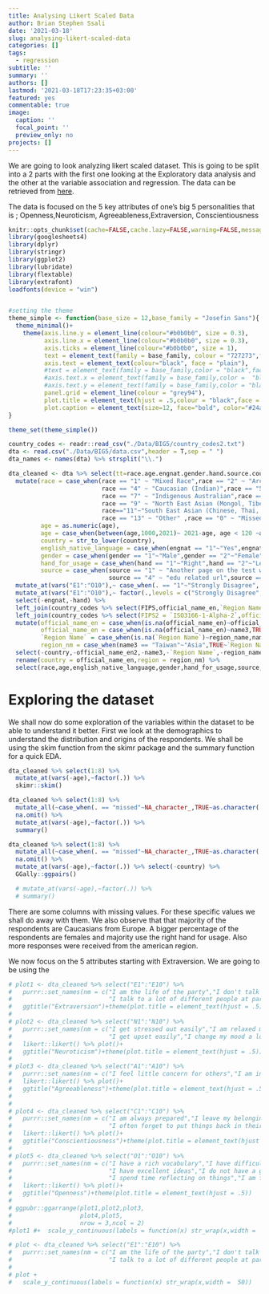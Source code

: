 ```yaml
---
title: Analysing Likert Scaled Data
author: Brian Stephen Ssali
date: '2021-03-18'
slug: analysing-likert-scaled-data
categories: []
tags:
  - regression
subtitle: ''
summary: ''
authors: []
lastmod: '2021-03-18T17:23:35+03:00'
featured: yes
commentable: true
image:
  caption: ''
  focal_point: ''
  preview_only: no
projects: []
---
```


We are going to look analyzing likert scaled dataset. This is going to be split into a 2 parts with the first one looking at the Exploratory data analysis and the other at the variable association and regression. The data can be retrieved from [here](http://openpsychometrics.org/_rawdata/BIG5.zip). 

The data is focused on the 5 key attributes of one's big 5 personalities that is ; Openness,Neuroticism, Agreeableness,Extraversion, Conscientiousness

```r
knitr::opts_chunk$set(cache=FALSE,cache.lazy=FALSE,warning=FALSE,message=FALSE,echo=FALSE,dpi=600,fig.width=8,fig.height =8)
library(googlesheets4)
library(dplyr)
library(stringr)
library(ggplot2)
library(lubridate)
library(flextable)
library(extrafont)
loadfonts(device = "win")


#setting the theme
theme_simple <- function(base_size = 12,base_family = "Josefin Sans"){
  theme_minimal()+
    theme(axis.line.y = element_line(colour="#b0b0b0", size = 0.3),
          axis.line.x = element_line(colour="#b0b0b0", size = 0.3),
          axis.ticks = element_line(colour="#b0b0b0", size = 1),
          text = element_text(family = base_family, colour = "727273",face = "plain"),
          axis.text = element_text(colour="black", face = "plain"),
          #text = element_text(family = base_family,color = "black",face = "bold"),
          #axis.text.x = element_text(family = base_family,color =  "black",face = "bold" ),#"#727273"
          #axis.text.y = element_text(family = base_family,color = "black",face = "bold" ),
          panel.grid = element_line(colour = "grey94"),
          plot.title = element_text(hjust = .5,colour = "black",face = "bold"),
          plot.caption = element_text(size=12, face="bold", color="#24ace4"))
}

theme_set(theme_simple())
```


```r
country_codes <- readr::read_csv("./Data/BIG5/country_codes2.txt")
dta <- read.csv("./Data/BIG5/data.csv",header = T,sep = " ")
dta_names <- names(dta) %>% strsplit("\\.") 

dta_cleaned <- dta %>% select(tt=race.age.engnat.gender.hand.source.country.E1.E2.E3.E4.E5.E6.E7.E8.E9.E10.N1.N2.N3.N4.N5.N6.N7.N8.N9.N10.A1.A2.A3.A4.A5.A6.A7.A8.A9.A10.C1.C2.C3.C4.C5.C6.C7.C8.C9.C10.O1.O2.O3.O4.O5.O6.O7.O8.O9.O10) %>% tidyr::separate(col = tt,into = paste0("nm",1:57)) %>% purrr::set_names(nm = dta_names %>% unlist()) %>% 
  mutate(race = case_when(race == "1" ~ "Mixed Race",race == "2" ~ "Arctic (Siberian, Eskimo)",race == "3" ~ "Caucasian (European)",
                          race == "4" ~ "Caucasian (Indian)",race == "5" ~ "Caucasian (Middle East)",race == "6" ~ "Caucasian (North African, Other)",
                          race == "7" ~ "Indigenous Australian",race == "8" ~ "Native American",
                          race == "9" ~ "North East Asian (Mongol, Tibetan, Korean Japanese, etc)",race == "10" ~ "Pacific (Polynesian, Micronesian, etc)",
                          race=="11"~"South East Asian (Chinese, Thai, Malay, Filipino, etc)",race == "12"~"West African, Bushmen",
                          race == "13" ~ "Other" ,race == "0" ~ "Missed"),
         age = as.numeric(age),
         age = case_when(between(age,1000,2021)~ 2021-age, age < 120 ~age),
         country = str_to_lower(country),
         english_native_language = case_when(engnat == "1"~"Yes",engnat == "2"~"No",engnat == "0"~"missed"),
         gender = case_when(gender == "1"~"Male",gender == "2"~"Female",gender == "3"~ "Other",gender == "0"~"missed"),
         hand_for_usage = case_when(hand == "1"~"Right",hand == "2"~"Left",hand == "3"~ "Both",hand == "0"~"missed"),
         source = case_when(source == "1" ~ "Another page on the test website",source == "2" ~ "Google",source == "3" ~ "Facebook",
                            source == "4" ~ "edu related url",source == "5" ~ "Other source")) %>% 
  mutate_at(vars("E1":"O10"),~ case_when(. == "1"~"Strongly Disagree", . == "2"~ "Disagree", . == "3" ~"Neutral", . == "4"~"Agree", . == "5"~"Strongly Agree")) %>% 
  mutate_at(vars("E1":"O10"),~ factor(.,levels = c("Strongly Disagree","Disagree", "Neutral","Agree", "Strongly Agree"))) %>% 
  select(-engnat,-hand) %>% 
  left_join(country_codes %>% select(FIPS,official_name_en,`Region Name`) %>% rename(country = FIPS) %>% mutate(country = str_to_lower(country))) %>%
  left_join(country_codes %>% select(FIPS2 = `ISO3166-1-Alpha-2`,official_name_en2=official_name_en,name3 = `CLDR display name`,region_name=`Region Name`) %>% rename(country = FIPS2) %>% mutate(country = str_to_lower(country)),by = "country") %>% 
  mutate(official_name_en = case_when(is.na(official_name_en)~official_name_en2,TRUE~official_name_en),
         official_name_en = case_when(is.na(official_name_en)~name3,TRUE~official_name_en),
         `Region Name` = case_when(is.na(`Region Name`)~region_name,name3 == "Taiwan"~"Asia",TRUE~`Region Name`),
         region_nm = case_when(name3 == "Taiwan"~"Asia",TRUE~`Region Name`) )%>% 
  select(-country,-official_name_en2,-name3,-`Region Name`,-region_name) %>% 
  rename(country = official_name_en,region = region_nm) %>% 
  select(race,age,english_native_language,gender,hand_for_usage,source,country,region,everything()) %>% distinct(.)


```

# Exploring the dataset 
We shall now do some exploration of the variables within the dataset to be able to understand it better. 
First we look at the demographics to understand the distribution and origins of the respondents. We shall be using the skim function from the skimr package and the summary function for a quick EDA.

```r
dta_cleaned %>% select(1:8) %>% 
  mutate_at(vars(-age),~factor(.)) %>% 
  skimr::skim()
```


```r
dta_cleaned %>% select(1:8) %>% 
  mutate_all(~case_when(. == "missed"~NA_character_,TRUE~as.character(.))) %>% mutate(age = as.numeric(age)) %>% 
  na.omit() %>% 
  mutate_at(vars(-age),~factor(.)) %>% 
  summary() 
```

```r
dta_cleaned %>% select(1:8) %>% 
  mutate_all(~case_when(. == "missed"~NA_character_,TRUE~as.character(.))) %>% mutate(age = as.numeric(age)) %>% 
  na.omit() %>% 
  mutate_at(vars(-age),~factor(.)) %>% select(-country) %>% 
  GGally::ggpairs()

  # mutate_at(vars(-age),~factor(.)) %>% 
  # summary()
```

There are some columns with missing values. For these specific values we shall do away with them. We also observe that that majority of the respondents are Caucasians from Europe. A bigger percentage of the respondents are females and majority use the right hand for usage. Also more responses were received from the american region.

We now focus on the 5 attributes starting with Extraversion. We are going to be using the 

```r
# plot1 <- dta_cleaned %>% select("E1":"E10") %>%
#   purrr::set_names(nm = c("I am the life of the party","I don't talk a lot","I feel comfortable around people","I keep in the background","I start conversations","I have little to say",
#                           "I talk to a lot of different people at parties","I don't like to draw attention to myself","I don't mind being the center of attention","I am quiet around strangers"))%>% likert::likert() %>% plot()+
#   ggtitle("Extraversion")+theme(plot.title = element_text(hjust = .5))
# 
# plot2 <- dta_cleaned %>% select("N1":"N10") %>%
#   purrr::set_names(nm = c("I get stressed out easily","I am relaxed most of the time","I worry about things","I seldom feel blue","I am easily disturbed",
#                           "I get upset easily","I change my mood a lot","I have frequent mood swings","I get irritated easily","I often feel blue"))%>% 
#   likert::likert() %>% plot()+
#   ggtitle("Neuroticism")+theme(plot.title = element_text(hjust = .5))
# 
# plot3 <- dta_cleaned %>% select("A1":"A10") %>%
#   purrr::set_names(nm = c("I feel little concern for others","I am interested in people","I insult people","I sympathize with others' feelings","I am not interested in other people's problems","I have a soft heart","I am not really interested in others","I take time out for others","I feel others' emotions","I make people feel at ease"))%>% 
#   likert::likert() %>% plot()+
#   ggtitle("Agreeableness")+theme(plot.title = element_text(hjust = .5))
# 
# 
# plot4 <- dta_cleaned %>% select("C1":"C10") %>%
#   purrr::set_names(nm = c("I am always prepared","I leave my belongings around","I pay attention to details","I make a mess of things","I get chores done right away",
#                           "I often forget to put things back in their proper place","I like order","I shirk my duties","I follow a schedule","I am exacting in my work"))%>% 
#   likert::likert() %>% plot()+
#   ggtitle("Conscientiousness")+theme(plot.title = element_text(hjust = .5))
# 
# plot5 <- dta_cleaned %>% select("O1":"O10") %>%
#   purrr::set_names(nm = c("I have a rich vocabulary","I have difficulty understanding abstract ideas","I have a vivid imagination","I am not interested in abstract ideas",
#                           "I have excellent ideas","I do not have a good imagination","I am quick to understand things","I use difficult words",
#                           "I spend time reflecting on things","I am full of ideas."))%>% 
#   likert::likert() %>% plot()+
#   ggtitle("Openness")+theme(plot.title = element_text(hjust = .5))
# 
# ggpubr::ggarrange(plot1,plot2,plot3,
#                   plot4,plot5,
#                   nrow = 3,ncol = 2)
#plot1 #+  scale_y_continuous(labels = function(x) str_wrap(x,width =  50))
```

```r

# plot <- dta_cleaned %>% select("E1":"E10") %>%
#   purrr::set_names(nm = c("I am the life of the party","I don't talk a lot","I feel comfortable around people","I keep in the background","I start conversations","I have little to say",
#                           "I talk to a lot of different people at parties","I don't like to draw attention to myself","I don't mind being the center of attention","I am quiet around strangers"))%>% likert::likert() %>% plot()
# 
# plot +
#   scale_y_continuous(labels = function(x) str_wrap(x,width =  50))
```


